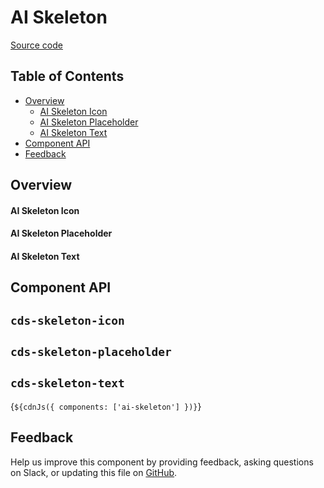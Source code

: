 
<Meta of={AISkeletonStories} />

# AI Skeleton

[Source code](https://github.com/carbon-design-system/carbon/tree/main/packages/web-components/src/components/ai-skeleton)

## Table of Contents

- [Overview](#overview)
  - [AI Skeleton Icon](#ai-skeleton-icon)
  - [AI Skeleton Placeholder](#ai-skeleton-placeholder)
  - [AI Skeleton Text](#ai-skeleton-text)
- [Component API](#component-api)
- [Feedback](#feedback)

## Overview

#### AI Skeleton Icon

<Canvas of={AISkeletonStories.AISkeletonIcon} />

#### AI Skeleton Placeholder

<Canvas of={AISkeletonPlaceholderStories.AISkeletonPlaceholder} />

#### AI Skeleton Text

<Canvas of={AISkeletonTextStories.AISkeletonText} />

## Component API

## `cds-skeleton-icon`

<ArgTypes of="cds-skeleton-icon" />

## `cds-skeleton-placeholder`

<ArgTypes of="cds-skeleton-placeholder" />

## `cds-skeleton-text`

<ArgTypes of="cds-skeleton-text" />

<Markdown>{`${cdnJs({ components: ['ai-skeleton'] })}`}</Markdown>

## Feedback

Help us improve this component by providing feedback, asking questions on Slack,
or updating this file on
[GitHub](https://github.com/carbon-design-system/carbon/tree/main/packages/web-components/src/components/ai-skeleton.mdx).

